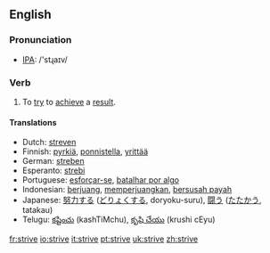 ==English==

===Pronunciation===
*[[w:IPA|IPA]]: /'stɻaɪv/

===Verb===
{{irregverb|'''to strive'''|'''[[strives]]'''|'''[[strove]]'''|'''[[striven]]'''|'''[[striving]]'''}}

# To [[try]] to [[achieve]] a [[result]].

====Translations====
*Dutch: [[streven]]
*Finnish: [[pyrkiä]], [[ponnistella]], [[yrittää]]
*German: [[streben]]
*Esperanto: [[strebi]]
*Portuguese: [[esforçar-se]], [[batalhar por algo]]
*Indonesian: [[juang|berjuang]], [[juang|memperjuangkan]], [[susah payah|bersusah payah]]
*Japanese: [[努力]]する ([[どりょく]]する, doryoku-suru), [[闘う]] ([[たたかう]], tatakau)
*Telugu: [[కష్టించు]] (kashTiMchu), [[కృషి చేయు]] (krushi cEyu)

[[fr:strive]]
[[io:strive]]
[[it:strive]]
[[pt:strive]]
[[uk:strive]]
[[zh:strive]]